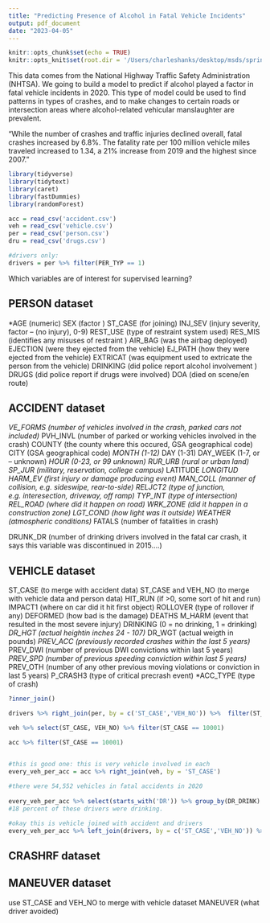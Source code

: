 ```yaml
---
title: "Predicting Presence of Alcohol in Fatal Vehicle Incidents"
output: pdf_document
date: "2023-04-05"
---
```


```r
knitr::opts_chunk$set(echo = TRUE)
knitr::opts_knit$set(root.dir = '/Users/charleshanks/desktop/msds/spring_23/ml/FARS2020NationalCSV')
```

This data comes from the National Highway Traffic Safety Administration (NHTSA). We going to build a model to predict if alcohol played a factor in fatal vehicle incidents in 2020. This type of model could be used to find patterns in types of crashes, and to make changes to certain roads or intersection areas where alcohol-related vehicular manslaughter are prevalent.

"While the number of crashes and traffic injuries declined overall,  fatal crashes increased by 6.8%. The fatality rate per 100 million vehicle miles traveled increased to 1.34, a 21% increase from 2019 and the highest since 2007."

```r
library(tidyverse)
library(tidytext)
library(caret)
library(fastDummies)
library(randomForest)

acc = read_csv('accident.csv')  
veh = read_csv('vehicle.csv')
per = read_csv('person.csv')
dru = read_csv('drugs.csv')
```

```r
#drivers only: 
drivers = per %>% filter(PER_TYP == 1)

```
Which variables are of interest for supervised learning? 

## PERSON dataset

*AGE (numeric)
SEX (factor )
ST_CASE (for joining) 
INJ_SEV (injury severity, factor -- (no injury), 0-9)
REST_USE (type of restraint system used) 
RES_MIS (identifies any misuses of restraint )
AIR_BAG (was the airbag deployed)
EJECTION (were they ejected from the vehicle)
EJ_PATH (how they were ejected from the vehicle)
EXTRICAT (was equipment used to extricate the person from the vehicle)
DRINKING (did police report alcohol involvement )
DRUGS (did police report if drugs were involved)
DOA (died on scene/en route)

## ACCIDENT dataset 

*VE_FORMS (number of vehicles involved in the crash, parked cars not included)
*PVH_INVL (number of parked or working vehicles involved in the crash)
COUNTY (the county where this occured, GSA geographical code)
CITY (GSA geographical code)
*MONTH (1-12)
*DAY (1-31)
DAY_WEEK (1-7, or -- unknown)
*HOUR (0-23, or 99 unknown)
RUR_URB (rural or urban land)
SP_JUR (military, reservation, college campus)
*LATITUDE
*LONGITUD
HARM_EV (first injury or damage producing event)
MAN_COLL (manner of collision, e.g. sideswipe, rear-to-side)
RELJCT2 (type of junction, e.g. interesection, driveway, off ramp)
TYP_INT (type of intersection)
REL_ROAD (where did it happen on road)
WRK_ZONE (did it happen in a construction zone)
LGT_COND (how light was it outside)
WEATHER (atmospheric conditions)
*FATALS (number of fatalities in crash)

DRUNK_DR (number of drinking drivers involved in the fatal car crash, it says this variable was discontinued in 2015....)

## VEHICLE dataset 

ST_CASE (to merge with accident data)
ST_CASE and VEH_NO (to merge with vehicle data and person data)
HIT_RUN (if >0, some sort of hit and run)
IMPACT1 (where on car did it hit first object)
ROLLOVER (type of rollover if any)
DEFORMED (how bad is the damage)
DEATHS 
M_HARM (event that resulted in the most severe injury)
DRINKING (0 = no drinking, 1 = drinking)
*DR_HGT (actual heightin inches 24 - 107)
*DR_WGT (actual weigth in pounds)
*PREV_ACC (previously recorded crashes within the last 5 years)
*PREV_DWI (number of previous DWI convictions within last 5 years)
*PREV_SPD (number of previous speeding conviction within last 5 years)
*PREV_OTH (number of any other previous moving violations or conviction in last 5 years)
P_CRASH3 (type of critical precrash event)
*ACC_TYPE (type of crash)

```r
?inner_join()

drivers %>% right_join(per, by = c('ST_CASE','VEH_NO')) %>%  filter(ST_CASE == 10001)

veh %>% select(ST_CASE, VEH_NO) %>% filter(ST_CASE == 10001)

acc %>% filter(ST_CASE == 10001)


#this is good one: this is very vehicle involved in each 
every_veh_per_acc = acc %>% right_join(veh, by = 'ST_CASE')  
  
#there were 54,552 vehicles in fatal accidents in 2020  
  
every_veh_per_acc %>% select(starts_with('DR')) %>% group_by(DR_DRINK) %>% count() %>% mutate(prop = n/nrow(every_veh_per_acc))
#18 percent of these drivers were drinking. 

#okay this is vehicle joined with accident and drivers
every_veh_per_acc %>% left_join(drivers, by = c('ST_CASE','VEH_NO')) %>% group_by(ST_CASE,VEH_NO,PER_NO)
```

## CRASHRF dataset 


## MANEUVER dataset 
use ST_CASE and VEH_NO to merge with vehicle dataset 
MANEUVER (what driver avoided)
